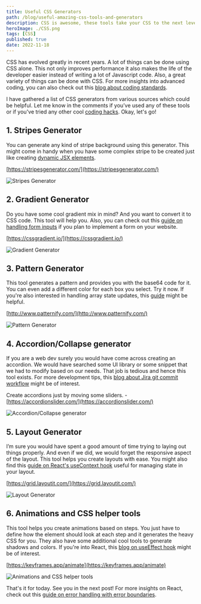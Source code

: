 ```yaml
---
title: Useful CSS Generators
path: /blog/useful-amazing-css-tools-and-generators
description: CSS is awesome, these tools take your CSS to the next level. They ease your load and generate CSS code for you online. Try out these Generators.
heroImage: ./CSS.png
tags: [CSS]
published: true
date: 2022-11-18
---
```


CSS has evolved greatly in recent years. A lot of things can be done using CSS alone. This not only improves performance it also makes the life of the developer easier instead of writing a lot of Javascript code. Also, a great variety of things can be done with CSS. For more insights into advanced coding, you can also check out this [blog about coding standards](https://samuellawrentz.com/blog/coding-standards-husky-typescript-lint-staged).

I have gathered a list of CSS generators from various sources which could be helpful. Let me know in the comments if you’ve used any of these tools or if you've tried any other cool [coding hacks](https://samuellawrentz.com/hacks/react/how-to-use-computed-state-in-react). Okay, let's go!

## 1. Stripes Generator
    
You can generate any kind of stripe background using this generator. This might come in handy when you have some complex stripe to be created just like creating [dynamic JSX elements](https://samuellawrentz.com/hacks/react/mapping-arrays-to-jsx-elements).

[https://stripesgenerator.com/](https://stripesgenerator.com/)

![Stripes Generator](./1.png "Stripes Generator")

## 2. Gradient Generator
    
Do you have some cool gradient mix in mind? And you want to convert it to CSS code. This tool will help you. Also, you can check out this [guide on handling form inputs](https://samuellawrentz.com/hacks/react/handling-form-inputs-usestate) if you plan to implement a form on your website.

[https://cssgradient.io/](https://cssgradient.io/)

![Gradient Generator](./2.png "Gradient Generator")

## 3. Pattern Generator
    
This tool generates a pattern and provides you with the base64 code for it. You can even add a different color for each box you select. Try it now. If you're also interested in handling array state updates, this [guide](https://samuellawrentz.com/hacks/react/handling-array-state-updates-immutably) might be helpful.

[http://www.patternify.com/](http://www.patternify.com/)

![Pattern Generator](./3.png "Pattern Generator")

## 4.  Accordion/Collapse generator
    
If you are a web dev surely you would have come across creating an accordion. We would have searched some UI library or some snippet that we had to modify based on our needs. That job is tedious and hence this tool exists. For more development tips, this [blog about Jira git commit workflow](https://samuellawrentz.com/blog/jira-git-commit-workflow-vscode-extension/) might be of interest.

Create accordions just by moving some sliders. - [https://accordionslider.com/](https://accordionslider.com/)

![Accordion/Collapse generator](./4.png "Accordion/Collapse generator")

## 5. Layout Generator
    
I’m sure you would have spent a good amount of time trying to laying out things properly. And even if we did, we would forget the responsive aspect of the layout. This tool helps you create layouts with ease. You might also find this [guide on React's useContext hook](https://samuellawrentz.com/hacks/react/state-management-using-usecontext) useful for managing state in your layout.

[https://grid.layoutit.com/](https://grid.layoutit.com/)

![Layout Generator](./5.png " Layout Generator")

## 6. Animations and CSS helper tools
    
This tool helps you create animations based on steps. You just have to define how the element should look at each step and it generates the heavy CSS for you. They also have some additional cool tools to generate shadows and colors. If you're into React, this [blog on useEffect hook](https://samuellawrentz.com/hacks/react/handling-side-effects-with-useeffect) might be of interest.

[https://keyframes.app/animate](https://keyframes.app/animate)

![Animations and CSS helper tools](./5.png "Animations and CSS helper tools")

That's it for today. See you in the next post! For more insights on React, check out this [guide on error handling with error boundaries](https://samuellawrentz.com/hacks/react/error-handling-with-error-boundaries).